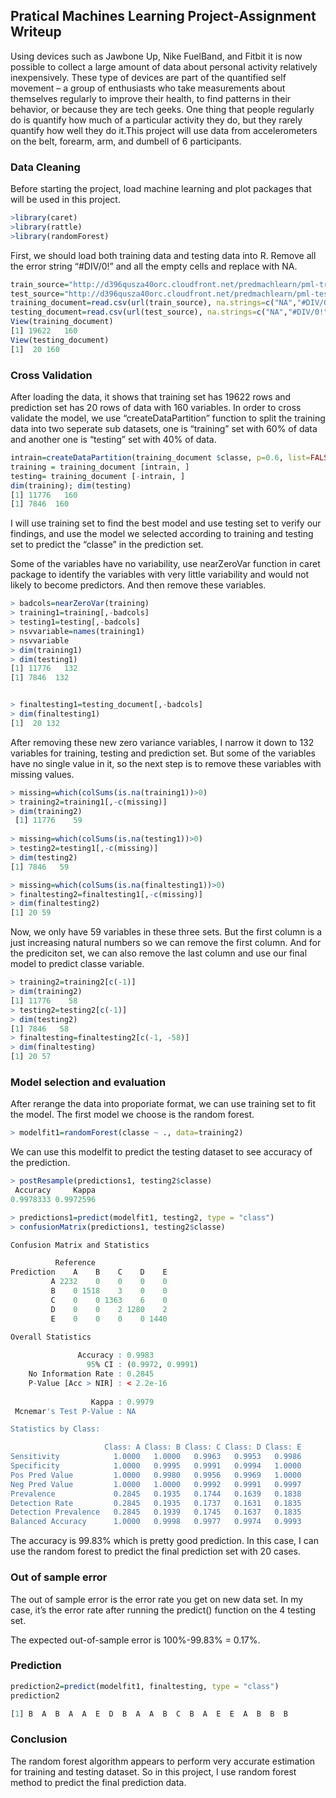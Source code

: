 
## Pratical Machines Learning Project-Assignment Writeup

Using devices such as Jawbone Up, Nike FuelBand, and Fitbit it is now possible to collect a large amount of data about personal activity relatively inexpensively. These type of devices are part of the quantified self movement – a group of enthusiasts who take measurements about themselves regularly to improve their health, to find patterns in their behavior, or because they are tech geeks. One thing that people regularly do is quantify how much of a particular activity they do, but they rarely quantify how well they do it.This project will use data from accelerometers on the belt, forearm, arm, and dumbell of 6 participants. 

### Data Cleaning
Before starting the project, load machine learning and plot packages that will be used in this project. 
```r
>library(caret)
>library(rattle)
>library(randomForest)
```
First, we should load both training data and testing data into R. Remove all the error string "#DIV/0!" and all the empty cells and replace with NA. 

```r
train_source="http://d396qusza40orc.cloudfront.net/predmachlearn/pml-training.csv"
test_source="http://d396qusza40orc.cloudfront.net/predmachlearn/pml-testing.csv"
training_document=read.csv(url(train_source), na.strings=c("NA","#DIV/0!",""))
testing_document=read.csv(url(test_source), na.strings=c("NA","#DIV/0!",""))
View(training_document)
[1] 19622   160
View(testing_document)
[1]  20 160
```
### Cross Validation
After loading the data, it shows that training set has 19622 rows and prediction set has 20 rows of data with 160 variables. In order to cross validate the model, we use "createDataPartition" function to split the training data into two seperate sub datasets, one is  "training" set with 60% of data and another one is "testing" set with 40% of data.

```r
intrain=createDataPartition(training_document $classe, p=0.6, list=FALSE)
training = training_document [intrain, ]
testing= training_document [-intrain, ]
dim(training); dim(testing)
[1] 11776   160
[1] 7846  160
```
I will use training set to find the best model and use testing set to verify our findings, and use the model we selected according to training and testing set to predict the "classe" in the prediction set. 

Some of the variables have no variability, use nearZeroVar function in caret package to identify the variables with very little variability and would not likely to become predictors. And then remove these variables. 

```r
> badcols=nearZeroVar(training)
> training1=training[,-badcols]
> testing1=testing[,-badcols]
> nsvvariable=names(training1)
> nsvvariable
> dim(training1)
> dim(testing1)
[1] 11776   132
[1] 7846  132


> finaltesting1=testing_document[,-badcols]
> dim(finaltesting1)
[1]  20 132
```
After removing these new zero variance variables, I narrow it down to 132 variables for training, testing and prediction set. But some of the variables have no single value in it, so the next step is to remove these variables with missing values.

```r
> missing=which(colSums(is.na(training1))>0)
> training2=training1[,-c(missing)]
> dim(training2)
 [1] 11776    59
 
> missing=which(colSums(is.na(testing1))>0)
> testing2=testing1[,-c(missing)]
> dim(testing2)
[1] 7846   59

> missing=which(colSums(is.na(finaltesting1))>0)
> finaltesting2=finaltesting1[,-c(missing)]
> dim(finaltesting2)
[1] 20 59
```
Now, we only have 59 variables in these three sets. But the first column is a just increasing natural numbers so we can remove the first column. And for the prediciton set, we can also remove the last column and use our final model to predict classe variable. 

```r
> training2=training2[c(-1)]
> dim(training2)
[1] 11776    58
> testing2=testing2[c(-1)]
> dim(testing2)
[1] 7846   58
> finaltesting=finaltesting2[c(-1, -58)]
> dim(finaltesting)
[1] 20 57
```

### Model selection and evaluation
After rerange the data into proporiate format, we can use training set to fit the model. The first model we choose is the random forest. 

```r
> modelfit1=randomForest(classe ~ ., data=training2)
```
We can use this modelfit to predict the testing dataset to see accuracy of the prediction.
```r
> postResample(predictions1, testing2$classe)
 Accuracy     Kappa 
0.9978333 0.9972596 
```

```r
> predictions1=predict(modelfit1, testing2, type = "class")
> confusionMatrix(predictions1, testing2$classe)

Confusion Matrix and Statistics

          Reference
Prediction    A    B    C    D    E
         A 2232    0    0    0    0
         B    0 1518    3    0    0
         C    0    0 1363    6    0
         D    0    0    2 1280    2
         E    0    0    0    0 1440

Overall Statistics
                                          
               Accuracy : 0.9983          
                 95% CI : (0.9972, 0.9991)
    No Information Rate : 0.2845          
    P-Value [Acc > NIR] : < 2.2e-16       
                                          
                  Kappa : 0.9979          
 Mcnemar's Test P-Value : NA              

Statistics by Class:

                     Class: A Class: B Class: C Class: D Class: E
Sensitivity            1.0000   1.0000   0.9963   0.9953   0.9986
Specificity            1.0000   0.9995   0.9991   0.9994   1.0000
Pos Pred Value         1.0000   0.9980   0.9956   0.9969   1.0000
Neg Pred Value         1.0000   1.0000   0.9992   0.9991   0.9997
Prevalence             0.2845   0.1935   0.1744   0.1639   0.1838
Detection Rate         0.2845   0.1935   0.1737   0.1631   0.1835
Detection Prevalence   0.2845   0.1939   0.1745   0.1637   0.1835
Balanced Accuracy      1.0000   0.9998   0.9977   0.9974   0.9993
```
The accuracy is 99.83% which is pretty good prediction. In this case, I can use the random forest to predict the final prediction set with 20 cases. 

### Out of sample error
The out of sample error is the error rate you get on new data set. In my case, it's the error rate after running the predict() function on the 4 testing set. 

The expected out-of-sample error is 100%-99.83% = 0.17%.

### Prediction 
```r
prediction2=predict(modelfit1, finaltesting, type = "class")
prediction2

[1] B  A  B  A  A  E  D  B  A  A  B  C  B  A  E  E  A  B  B  B 
```

### Conclusion
The random forest algorithm appears to perform very accurate estimation for training and testing dataset. So in this project, I use random forest method to predict the final prediction data. 


